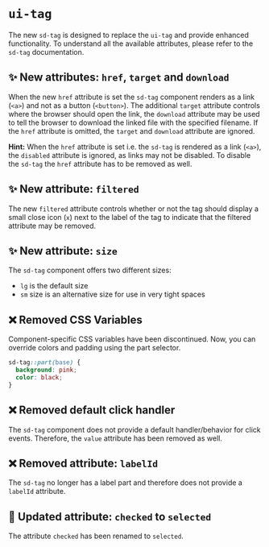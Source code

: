 # `ui-tag`

The new `sd-tag` is designed to replace the `ui-tag` and provide enhanced functionality. To understand all the available attributes, please refer to the `sd-tag` documentation.

## ✨ New attributes: `href`, `target` and `download`

When the new `href` attribute is set the `sd-tag` component renders as a link (`<a>`) and not as a button (`<button>`). The additional `target` attribute controls where the browser should open the link, the `download` attribute may be used to tell the browser to download the linked file with the specified filename. If the `href` attribute is omitted, the `target` and `download` attribute are ignored.

**Hint:** When the `href` attribute is set i.e. the `sd-tag` is rendered as a link (`<a>`), the `disabled` attribute is ignored, as links may not be disabled. To disable the `sd-tag` the `href` attribute has to be removed as well.

## ✨ New attribute: `filtered`

The new `filtered` attribute controls whether or not the tag should display a small close icon (`x`) next to the label of the tag to indicate that the filtered attribute may be removed.

## ✨ New attribute: `size`

The `sd-tag` component offers two different sizes:

- `lg` is the default size
- `sm` size is an alternative size for use in very tight spaces

## ❌ Removed CSS Variables

Component-specific CSS variables have been discontinued. Now, you can override colors and padding using the part selector.

```css
sd-tag::part(base) {
  background: pink;
  color: black;
}
```

## ❌ Removed default click handler

The `sd-tag` component does not provide a default handler/behavior for click events. Therefore, the `value` attribute has been removed as well.

## ❌ Removed attribute: `labelId`

The `sd-tag` no longer has a label part and therefore does not provide a `labelId` attribute.

## 🔀 Updated attribute: `checked` to `selected`

The attribute `checked` has been renamed to `selected`.
